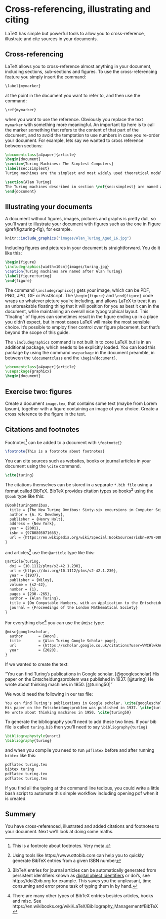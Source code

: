 # Cross-referencing, illustrating and citing {#figref}

LaTeX has simple but powerful tools to allow you to cross-reference, illustrate and cite sources in your documents.

## Cross-referencing

LaTeX allows you to cross-reference almost anything in your document, including sections, sub-sections and figures. To use the cross-referencing feature you simply insert the command:

```r
\label{mymarker}
```

at the point in the document you want to refer to, and then use the command:
```r
\ref{mymarker}
```

when you want to use the reference. Obviously you replace the text `mymarker` with something more meaningful. An important tip here is to call the marker something that refers to the content of that part of the document, and to avoid the temptation to use numbers in case you re-order your document. For example, lets say we wanted to cross reference between sections:

```tex
\documentclass[a4paper]{article}
\begin{document}
\section{Turing Machines: The Simplest Computers}
\label{sec:simplest}
Turing machines are the simplest and most widely used theoretical models of computing. Far too slow and unwieldy ever to be embodied in a real device, these conceptual machines nevertheless seem to capture everything we mean by the term \textit{computation}. No only do Turing machines occupy the top level of the Chomsky hierarchy, but they also seem capable of computing any function which is computable by any other conceptual scheme.

\section{Alan Turing}
The Turing machines described in section \ref{sec:simplest} are named after Alan Turing.
\end{document}
```

## Illustrating your documents

A document without figures, images, pictures and graphs is pretty dull, so you'll want to illustrate your document with figures such as the one in Figure \@ref(fig:turing-fig), for example.

```r
knitr::include_graphics("images/Alan_Turing_Aged_16.jpg")
```

Including figures and pictures in your document is straightforward. You do it like this:

```tex
\begin{figure}
\includegraphics[width=10cm]{images/turing.jpg}
\caption{Turing machines are named after Alan Turing}
\label{figure:turing}
\end{figure}
```


The command `\includegraphics{}` gets your image, which can be PDF, PNG, JPG, GIF or PostScript. The `\begin{figure}` and `\end{figure}` code wraps up whatever picture you’re including, and allows LaTeX to treat it as an unbreakable floating thing that it will position for you as best it can in the document, while maintaining an overall nice typographical layout. This “floating” of figures can sometimes result in the figure ending up in a place you didn’t expect, but in most cases LaTeX will make the most sensible choice. It’s possible to employ finer control over figure placement, but that’s beyond the scope of this guide.

The `\includegraphics` command is not built in to core LaTeX but is in an additional package, which needs to be explicitly loaded. You can load this package by using the command `usepackage` in the document preamble, in between the `\documentclass` and the `\begin{document}`.

```tex
\documentclass[a4paper]{article}
\usepackage{graphicx}
\begin{document}
```

## Exercise two: figures {#ex2}
Create a document `image.tex`, that contains some text (maybe from Lorem Ipsum), together with a figure containing an image of your choice. Create a cross reference to the figure in the text.


## Citations and footnotes

Footnotes^[This is a footnote about footnotes. Very meta.] can be added to a document with `\footnote{}`

```tex
\footnote{This is a footnote about footnotes}
```
You can cite sources such as websites, books or journal articles in your document using the `\cite` command.

```tex
\cite{turing}
```
The citations themselves can be stored in a separate `*.bib file` using a format called BibTeX. BibTeX provides citation types so books^[Using tools like https://www.ottobib.com can help you to quickly generate BibTeX entries from a given ISBN number] using the `@book` type like this:

```tex
@Book{turingomnibus,
  title = {The New Turing Omnibus: Sixty-six excursions in Computer Science},
  author = {A. K. Dewdney},
  publisher = {Henry Holt},
  address = {New York},
  year = {2001},
  isbn = {9780805071665},
  url = {https://en.wikipedia.org/wiki/Special:BookSources?isbn=978-0805071665}
}
```
and articles^[BibTeX entries for journal articles can be automatically generated from persistent identifiers known as [digital object identifiers](https://en.wikipedia.org/wiki/Digital_object_identifier) or doi's, see https://doi2bib.org for example. This saves you the unpleasant, time consuming and error prone task of typing them in by hand.] use the `@article` type like this:

```tex
@article{turing,
  doi = {10.1112/plms/s2-42.1.230},
  url = {https://doi.org/10.1112/plms/s2-42.1.230},
  year = {1937},
  publisher = {Wiley},
  volume = {s2-42},
  number = {1},
  pages = {230--265},
  author = {Alan Turing},
  title = {On Computable Numbers, with an Application to the Entscheidungsproblem},
  journal = {Proceedings of the London Mathematical Society}
}
```

For everything else^[There are many other types of BibTeX entries besides articles, books and misc. See https://en.wikibooks.org/wiki/LaTeX/Bibliography_Management#BibTeX] you can use the `@misc` type:

```tex
@misc{googlescholar,
  author       = {Anon},
  title        = {Alan Turing Google Scholar page},
  url          = {https://scholar.google.co.uk/citations?user=VWCHlwkAAAAJ},
  year         = {2020},
}
```

If we wanted to create the text:

“You can find Turing's publications in Google scholar. [@googlescholar]
His paper on the Entscheidungsproblem was published in 1937. [@turing]
He wrote about thinking machines in 1950. [@turing50]”

We would need the following in our tex file:

```tex
You can find Turing's publications in Google scholar. \cite{googlescholar}
His paper on the Entscheidungsproblem was published in 1937. \cite{turing}
He wrote about thinking machines in 1950. \cite{turing50}
```

To generate the bibliography you'll need to add these two lines. If your bib file is called `turing.bib` then you'll need to say `\bibliography{turing}`

```tex
\bibliographystyle{unsrt}
\bibliography{turing}
```
and when you compile you need to run `pdflatex` before and after running `bibtex` like this:

```tex
pdflatex turing.tex
bibtex turing
pdflatex turing.tex
pdflatex turing.tex
```
If you find all the typing at the command line tedious, you could write a little bash script to automate this simple workflow including opening pdf when it is created.

## Summary {#fingconc}
You have cross-referenced, illustrated and added citations and footnotes to your document. Next we'll look at doing some maths.
